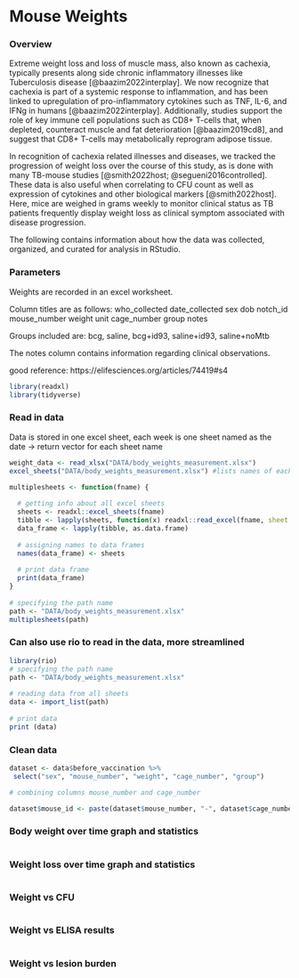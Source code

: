 # Mouse Weights

### Overview
Extreme weight loss and loss of muscle mass, also known as cachexia, typically presents along side chronic inflammatory illnesses like Tuberculosis disease [@baazim2022interplay]. We now recognize that cachexia is part of a systemic response to inflammation, and has been linked to upregulation of pro-inflammatory cytokines such as TNF, IL-6, and IFNg in humans [@baazim2022interplay]. Additionally, studies support the role of key immune cell populations such as CD8+ T-cells that, when depleted, counteract muscle and fat deterioration  [@baazim2019cd8],  and suggest that CD8+ T-cells may metabolically reprogram adipose tissue.

In recognition of cachexia related illnesses and diseases, we tracked the progression of weight loss over the course of this study, as is done with many TB-mouse studies [@smith2022host; @segueni2016controlled]. These data is also useful when correlating to CFU count as well as expression of cytokines and other biological markers [@smith2022host]. Here, mice are weighed in grams weekly to monitor clinical status as TB patients frequently display weight loss as clinical symptom associated with disease progression. 

The following contains information about how the data was collected, organized, and curated for analysis in RStudio.

### Parameters
Weights are recorded in an excel worksheet. 

Column titles are as follows: who_collected	date_collected	sex	dob	notch_id	mouse_number	weight	unit	cage_number	group	notes

Groups included are: bcg, saline, bcg+id93, saline+id93, saline+noMtb

The notes column contains information regarding clinical observations. 

good reference: https://elifesciences.org/articles/74419#s4

```r
library(readxl)
library(tidyverse)
```

### Read in data

Data is stored in one excel sheet, each week is one sheet named as the date -> return vector for each sheet name 

```r
weight_data <- read_xlsx("DATA/body_weights_measurement.xlsx")
excel_sheets("DATA/body_weights_measurement.xlsx") #lists names of each sheet

multiplesheets <- function(fname) {
   
  # getting info about all excel sheets
  sheets <- readxl::excel_sheets(fname)
  tibble <- lapply(sheets, function(x) readxl::read_excel(fname, sheet = x))
  data_frame <- lapply(tibble, as.data.frame)
    
  # assigning names to data frames
  names(data_frame) <- sheets
    
  # print data frame
  print(data_frame)
}
  
# specifying the path name
path <- "DATA/body_weights_measurement.xlsx"
multiplesheets(path)
```

### Can also use rio to read in the data, more streamlined
```r
library(rio)
# specifying the path name
path <- "DATA/body_weights_measurement.xlsx"
  
# reading data from all sheets
data <- import_list(path)
  
# print data
print (data)
```


### Clean data
```r
dataset <- data$before_vaccination %>%
 select("sex", "mouse_number", "weight", "cage_number", "group")

```


```r

# combining columns mouse_number and cage_number

dataset$mouse_id <- paste(dataset$mouse_number, "-", dataset$cage_number)

```


### Body weight over time graph and statistics
```r

```

### Weight loss over time graph and statistics 
```r

```

### Weight vs CFU
```r

```

### Weight vs ELISA results 
```r

```

### Weight vs lesion burden
```r

```

